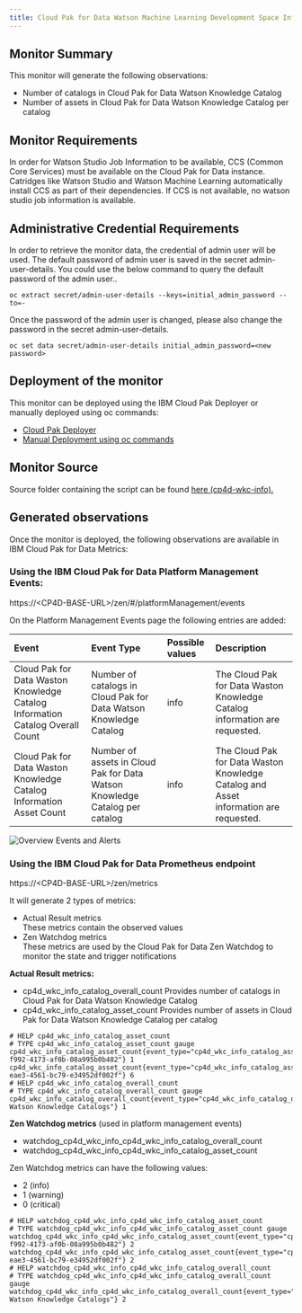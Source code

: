 ```yaml
---
title: Cloud Pak for Data Watson Machine Learning Development Space Information
---
```


## Monitor Summary

This monitor will generate the following observations:  
- Number of catalogs in Cloud Pak for Data Watson Knowledge Catalog 
- Number of assets in Cloud Pak for Data Watson Knowledge Catalog per catalog

## Monitor Requirements

In order for Watson Studio Job Information to be available, CCS (Common Core Services) must be available on the Cloud Pak for Data instance. Catridges like Watson Studio and Watson Machine Learning automatically install CCS as part of their dependencies. If CCS is not available, no watson studio job information is available.

## Administrative Credential Requirements

In order to retrieve the monitor data, the credential of admin user will be used. The default password of admin user is saved in the secret admin-user-details. You could use the below command to query the default password of the admin user..
```
oc extract secret/admin-user-details --keys=initial_admin_password --to=-
```
Once the password of the admin user is changed, please also change the password in the secret admin-user-details. 
```
oc set data secret/admin-user-details initial_admin_password=<new password>
```

## Deployment of the monitor

This monitor can be deployed using the IBM Cloud Pak Deployer or manually deployed using oc commands:
- [Cloud Pak Deployer](/monitors/cp4d-wkc-info/deployer) 
- [Manual Deployment using oc commands](/monitors/cp4d-wkc-info/manual)

## Monitor Source

Source folder containing the script can be found  [here (cp4d-wkc-info).](https://github.com/IBM/cp4d-monitors/tree/main/cp4d-wkc-info)

## Generated observations

Once the monitor is deployed, the following observations are available in IBM Cloud Pak for Data Metrics:

### Using the IBM Cloud Pak for Data Platform Management Events:

https://&lt;CP4D-BASE-URL&gt;/zen/#/platformManagement/events

On the Platform Management Events page the following entries are added:

| Event   | Event Type      | Possible values | Description |
|:----------|:-------------|:------|:----------|
| Cloud Pak for Data Waston Knowledge Catalog Information Catalog Overall Count |Number of catalogs in Cloud Pak for Data Watson Knowledge Catalog |info| The Cloud Pak for Data Waston Knowledge Catalog information are requested. |
| Cloud Pak for Data Waston Knowledge Catalog Information Asset Count |Number of assets in Cloud Pak for Data Watson Knowledge Catalog per catalog |info| The Cloud Pak for Data Waston Knowledge Catalog and Asset information are requested. |


![Overview Events and Alerts](cp4d_events.png?raw=true "Overview Events and Alerts")

### Using the IBM Cloud Pak for Data Prometheus endpoint
https://&lt;CP4D-BASE-URL&gt;/zen/metrics

It will generate 2 types of metrics:
- Actual Result metrics  
  These metrics contain the observed values
- Zen Watchdog metrics  
  These metrics are used by the Cloud Pak for Data Zen Watchdog to monitor the state and trigger notifications

**Actual Result metrics:**
- cp4d_wkc_info_catalog_overall_count
  Provides number of catalogs in Cloud Pak for Data Watson Knowledge Catalog
- cp4d_wkc_info_catalog_asset_count
  Provides number of assets in Cloud Pak for Data Watson Knowledge Catalog per catalog

```
# HELP cp4d_wkc_info_catalog_asset_count 
# TYPE cp4d_wkc_info_catalog_asset_count gauge
cp4d_wkc_info_catalog_asset_count{event_type="cp4d_wkc_info_catalog_asset_count",monitor_type="cp4d_wkc_info",reference="60a81cf9-f992-4173-af0b-08a995b0b482"} 1
cp4d_wkc_info_catalog_asset_count{event_type="cp4d_wkc_info_catalog_asset_count",monitor_type="cp4d_wkc_info",reference="8233a5f7-eae3-4561-bc79-e34952df002f"} 6
# HELP cp4d_wkc_info_catalog_overall_count 
# TYPE cp4d_wkc_info_catalog_overall_count gauge
cp4d_wkc_info_catalog_overall_count{event_type="cp4d_wkc_info_catalog_overall_count",monitor_type="cp4d_wkc_info",reference="All Watson Knowledge Catalogs"} 1
```

**Zen Watchdog metrics** (used in platform management events)
- watchdog_cp4d_wkc_info_cp4d_wkc_info_catalog_overall_count
- watchdog_cp4d_wkc_info_cp4d_wkc_info_catalog_asset_count

  
Zen Watchdog metrics can have the following values:
- 2 (info)
- 1 (warning)
- 0 (critical)

```
# HELP watchdog_cp4d_wkc_info_cp4d_wkc_info_catalog_asset_count 
# TYPE watchdog_cp4d_wkc_info_cp4d_wkc_info_catalog_asset_count gauge
watchdog_cp4d_wkc_info_cp4d_wkc_info_catalog_asset_count{event_type="cp4d_wkc_info_catalog_asset_count",monitor_type="cp4d_wkc_info",reference="60a81cf9-f992-4173-af0b-08a995b0b482"} 2
watchdog_cp4d_wkc_info_cp4d_wkc_info_catalog_asset_count{event_type="cp4d_wkc_info_catalog_asset_count",monitor_type="cp4d_wkc_info",reference="8233a5f7-eae3-4561-bc79-e34952df002f"} 2
# HELP watchdog_cp4d_wkc_info_cp4d_wkc_info_catalog_overall_count 
# TYPE watchdog_cp4d_wkc_info_cp4d_wkc_info_catalog_overall_count gauge
watchdog_cp4d_wkc_info_cp4d_wkc_info_catalog_overall_count{event_type="cp4d_wkc_info_catalog_overall_count",monitor_type="cp4d_wkc_info",reference="All Watson Knowledge Catalogs"} 2
```







